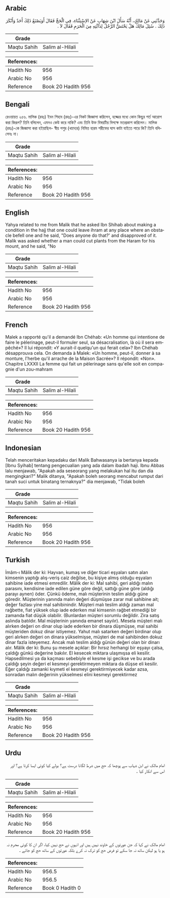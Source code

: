 ## Arabic


<div dir="rtl" lang="ar" style={{fontSize:'larger',backgroundColor:'#f8f9fa',padding:20}}>
وَحَدَّثَنِي عَنْ مَالِكٍ، أَنَّهُ سَأَلَ ابْنَ شِهَابٍ عَنْ الاِسْتِثْنَاءِ، فِي الْحَجِّ فَقَالَ أَوَيَصْنَعُ ذَلِكَ أَحَدٌ وَأَنْكَرَ ذَلِكَ ‏.‏ سُئِلَ مَالِكٌ هَلْ يَحْتَشُّ الرَّجُلُ لِدَابَّتِهِ مِنَ الْحَرَمِ فَقَالَ لاَ ‏.‏
</div>
<div style={{backgroundColor:'#f8f9fa',padding:20, marginBottom: 10}}><table> <thead> <tr> <th>Grade</th> <th></th> </tr> </thead> <tbody> <tr><td>Maqtu Sahih</td><td>Salim al-Hilali</td></tr></tbody></table><table> <thead> <tr> <th>References:</th> <th></th> </tr> </thead> <tbody><tr><td>Hadith No</td><td>956</td></tr><tr><td>Arabic No</td><td>956</td></tr><tr><td>Reference</td><td>Book 20 Hadith 956</td></tr></tbody></table></div>

## Bengali


<div dir="ltr" lang="bn" style={{fontSize:'larger',backgroundColor:'#f8f9fa',padding:20}}>
রেওয়ায়ত ২৫৬. মালিক (রহঃ) ইবন শিহাব (রহঃ)-এর নিকট জিজ্ঞাসা করিলেন, হজ্জের মধ্যে কোন কিছুর শর্ত আরোপ করা কিরূপ? তিনি বলিলেন, এমনও কেউ করে নাকি? এবং তিনি উক্ত বিষয়টির বিপক্ষে মতপ্রকাশ করিলেন। মালিক (রহঃ)-কে জিজ্ঞাসা করা হইয়াছিল- স্বীয় পশুর (খাদ্যের) নিমিত্ত হারম শরীফের ঘাস কাটা যাইতে পারে কি? তিনি বলিলেনঃ না।
</div>
<div style={{backgroundColor:'#f8f9fa',padding:20, marginBottom: 10}}><table> <thead> <tr> <th>Grade</th> <th></th> </tr> </thead> <tbody> <tr><td>Maqtu Sahih</td><td>Salim al-Hilali</td></tr></tbody></table><table> <thead> <tr> <th>References:</th> <th></th> </tr> </thead> <tbody><tr><td>Hadith No</td><td>956</td></tr><tr><td>Arabic No</td><td>956</td></tr><tr><td>Reference</td><td>Book 20 Hadith 956</td></tr></tbody></table></div>

## English


<div dir="ltr" lang="en" style={{fontSize:'larger',backgroundColor:'#f8f9fa',padding:20}}>
Yahya related to me from Malik that he asked Ibn Shihab about making a condition in the hajj that one could leave ihram at any place where an obstacle befell one and he said, "Does anyone do that?' and disapproved of it. Malik was asked whether a man could cut plants from the Haram for his mount, and he said, "No
</div>
<div style={{backgroundColor:'#f8f9fa',padding:20, marginBottom: 10}}><table> <thead> <tr> <th>Grade</th> <th></th> </tr> </thead> <tbody> <tr><td>Maqtu Sahih</td><td>Salim al-Hilali</td></tr></tbody></table><table> <thead> <tr> <th>References:</th> <th></th> </tr> </thead> <tbody><tr><td>Hadith No</td><td>956</td></tr><tr><td>Arabic No</td><td>956</td></tr><tr><td>Reference</td><td>Book 20 Hadith 956</td></tr></tbody></table></div>

## French


<div dir="ltr" lang="fr" style={{fontSize:'larger',backgroundColor:'#f8f9fa',padding:20}}>
Malek a rapporté qu'il a demandé Ibn Chéhab: «Un homme qui intentione de faire le pèlerinage, peut-il formuler seul, sa désacralisation, là où il sera empêché»? Il lui répondit: «Y aurait-il quelqu'un qui ferait cela»? Ibn Chéhab désapprouva cela. On demanda à Malek: «Un homme, peut-il, donner à sa monture, l'herbe qu'il arrache de la Maison Sacrée»? Il répondit: «Non». Chapitre LXXXII La femme qui fait un pèlerinage sans qu'elle soit en compagnie d'un zou-mahram
</div>
<div style={{backgroundColor:'#f8f9fa',padding:20, marginBottom: 10}}><table> <thead> <tr> <th>Grade</th> <th></th> </tr> </thead> <tbody> <tr><td>Maqtu Sahih</td><td>Salim al-Hilali</td></tr></tbody></table><table> <thead> <tr> <th>References:</th> <th></th> </tr> </thead> <tbody><tr><td>Hadith No</td><td>956</td></tr><tr><td>Arabic No</td><td>956</td></tr><tr><td>Reference</td><td>Book 20 Hadith 956</td></tr></tbody></table></div>

## Indonesian


<div dir="ltr" lang="id" style={{fontSize:'larger',backgroundColor:'#f8f9fa',padding:20}}>
Telah menceritakan kepadaku dari Malik Bahwasanya ia bertanya kepada [Ibnu Syihab] tentang pengecualian yang ada dalam ibadah haji. Ibnu Abbas lalu menjawab, "Apakah ada seseorang yang melakukan hal itu dan dia mengingkari?" Malik ditanya, "Apakah boleh seorang mencabut rumput dari tanah suci untuk binatang ternaknya?" dia menjawab, "Tidak boleh
</div>
<div style={{backgroundColor:'#f8f9fa',padding:20, marginBottom: 10}}><table> <thead> <tr> <th>Grade</th> <th></th> </tr> </thead> <tbody> <tr><td>Maqtu Sahih</td><td>Salim al-Hilali</td></tr></tbody></table><table> <thead> <tr> <th>References:</th> <th></th> </tr> </thead> <tbody><tr><td>Hadith No</td><td>956</td></tr><tr><td>Arabic No</td><td>956</td></tr><tr><td>Reference</td><td>Book 20 Hadith 956</td></tr></tbody></table></div>

## Turkish


<div dir="ltr" lang="tr" style={{fontSize:'larger',backgroundColor:'#f8f9fa',padding:20}}>
İmâm-ı Mâlik der ki: Hayvan, kumaş ve diğer ticari eşyaları satın alan kimsenin yaptığı alış-veriş caiz değilse, bu kişiye almış olduğu eşyaları sahibine iade etmesi emredilir. Mâlik der ki: Mal sahibi, geri aldığı malın parasını, kendisine iade edilen güne göre değil, sattığı güne göre (aldığı parayı aynen) öder. Çünkü ödeme, malı müşterinin teslim aldığı güne göredir. Müşterinin yanında malın değeri düşmüşse zarar mal sahibine ait; değer fazlası yine mal sahibinindir. Müşteri malı teslim aldığı zaman mal rağbette, fiat yüksek olup iade ederken mal kimsenin rağbet etmediği bir zamanda fiat düşük olabilir. (Bunlardan müşteri sorumlu değildir. Zira satış aslında batıldır. Mal müşterinin yanında emanet sayılır). Mesela müşteri malı alırken değeri on dinar olup iade ederken bir dinara düşmüşse, mal sahibi müşteriden dokuz dinar istiyemez. Yahut malı satarken değeri birdinar olup geri alırken değeri on dinara yükselmişse, müşteri de mal sahibinden dokuz dinar fazla isteyemez. Ancak malı teslim aldığı günün değeri olan bir dinarı alır. Mâlik der ki: Bunu şu mesele açıklar: Bir hırsız herhangi bir eşyayı çalsa, çaldığı günkü değerine bakılır. El kesecek miktara ulaşmışsa eli kesilir. Hapsedilmesi ya da kaçması sebebiyle el kesme işi gecikse ve bu arada çaldığı şeyin değeri el kesmeyi gerektirmeyen miktara da düşse eli kesilir. Eğer çaldığı zamanki kıymeti el kesmeyi gerektirmiyecek kadar azsa, sonradan malın değerinin yükselmesi elini kesmeyi gerektirmez
</div>
<div style={{backgroundColor:'#f8f9fa',padding:20, marginBottom: 10}}><table> <thead> <tr> <th>Grade</th> <th></th> </tr> </thead> <tbody> <tr><td>Maqtu Sahih</td><td>Salim al-Hilali</td></tr></tbody></table><table> <thead> <tr> <th>References:</th> <th></th> </tr> </thead> <tbody><tr><td>Hadith No</td><td>956</td></tr><tr><td>Arabic No</td><td>956</td></tr><tr><td>Reference</td><td>Book 20 Hadith 956</td></tr></tbody></table></div>

## Urdu


<div dir="rtl" lang="ur" style={{fontSize:'larger',backgroundColor:'#f8f9fa',padding:20}}>
امام مالک نے ابن شہاب سے پوچھا کہ حج میں شرط لگانا درست ہے؟ بولے کیا کوئی ایسا کرتا ہے؟ اور اس سے انکار کیا ۔
</div>
<div style={{backgroundColor:'#f8f9fa',padding:20, marginBottom: 10}}><table> <thead> <tr> <th>Grade</th> <th></th> </tr> </thead> <tbody> <tr><td>Maqtu Sahih</td><td>Salim al-Hilali</td></tr></tbody></table><table> <thead> <tr> <th>References:</th> <th></th> </tr> </thead> <tbody><tr><td>Hadith No</td><td>956</td></tr><tr><td>Arabic No</td><td>956</td></tr><tr><td>Reference</td><td>Book 20 Hadith 956</td></tr></tbody></table></div>


<div dir="rtl" lang="ur" style={{fontSize:'larger',backgroundColor:'#f8f9fa',padding:20}}>
امام مالک نے کہا کہ جن عورتوں کے خاوند نہیں ہیں اور انہوں نے حج نہیں کیا، اگر ان کا کوئی محرم نہ ہو یا ہو لیکن ساتھ نہ جا سکے تو فرض حج کو ترک نہ کرے بلکہ عورتوں کے ساتھ حج کو جائے ۔
</div>
<div style={{backgroundColor:'#f8f9fa',padding:20, marginBottom: 10}}><table> <thead> <tr> <th>References:</th> <th></th> </tr> </thead> <tbody><tr><td>Hadith No</td><td>956.5</td></tr><tr><td>Arabic No</td><td>956.5</td></tr><tr><td>Reference</td><td>Book 0 Hadith 0</td></tr></tbody></table></div>
